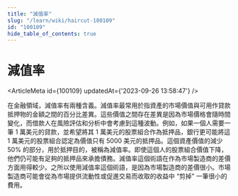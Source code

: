 ```yaml
---
title: "減值率"
slug: "/learn/wiki/haircut-100109"
id: "100109"
hide_table_of_contents: true
---
```



# 減值率

<ArticleMeta id={100109} updatedAt={'2023-09-26 13:58:47'} />
<div className='border-solid border-b border-t-0 my-4 border-[var(--ifm-color-gray-300)]' />

在金融領域，減值率有兩種含義。減值率最常用於指資產的市場價值與可用作貸款抵押物的金額之間的百分比差異。這些價值之間存在差異是因為市場價格會隨時間變化，而借款人在風險評估和分析中會考慮到這種波動。例如，如果一個人需要一筆 1 萬美元的貸款，並希望將其 1 萬美元的股票組合作為抵押品，銀行更可能將這 1 萬美元的股票組合認定為價值只有 5000 美元的抵押品。這個資產價值的減少 50% 的部分，用於抵押目的，被稱為減值率。即使這個人的股票組合價值下降，他們仍可能有足夠的抵押品來承擔債務。減值率這個術語在作為市場製造商的差價方面用得較少。之所以使用減值率這個術語，是因為市場製造商的差價很小。市場製造商可能會從為市場提供流動性或促進交易而收取的收益中 “剪掉” 一筆很小的費用。
